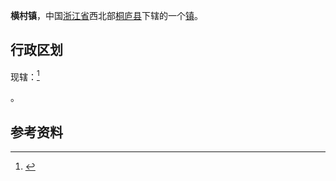{{中国乡级行政区
|景观照片文件名       = 
|景观照片描述         = 
}}
'''横村镇'''，中国[[浙江省|浙江省]]西北部[[桐庐县|桐庐县]]下辖的一个[[镇|镇]]。

==行政区划==
现辖：<ref>{{PRC admin/ref sgc|33/01/22/102/000}}</ref>

{{PRC admin/children|33/01/22/102/000}}。

==参考资料==
{{reflist}}

{{PRC admin/navcat|33/01/22/102/000}}